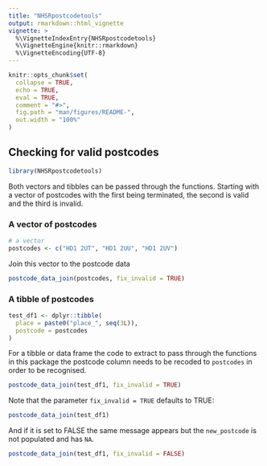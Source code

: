 ```yaml
---
title: "NHSRpostcodetools"
output: rmarkdown::html_vignette
vignette: >
  %\VignetteIndexEntry{NHSRpostcodetools}
  %\VignetteEngine{knitr::rmarkdown}
  %\VignetteEncoding{UTF-8}
---
```


```r
knitr::opts_chunk$set(
  collapse = TRUE,
  echo = TRUE,
  eval = TRUE,
  comment = "#>",
  fig.path = "man/figures/README-",
  out.width = "100%"
)
```

## Checking for valid postcodes

```r
library(NHSRpostcodetools)
```

Both vectors and tibbles can be passed through the functions.
Starting with a vector of postcodes with the first being terminated, the second
is valid and the third is invalid.

### A vector of postcodes

```r
# a vector
postcodes <- c("HD1 2UT", "HD1 2UU", "HD1 2UV")
```

Join this vector to the postcode data

```r
postcode_data_join(postcodes, fix_invalid = TRUE)
```

### A tibble of postcodes

```r
test_df1 <- dplyr::tibble(
  place = paste0("place_", seq(3L)),
  postcode = postcodes
)
```

For a tibble or data frame the code to extract to pass through the functions in
this package the postcode column needs to be recoded to `postcodes` in order
to be recognised.

```r
postcode_data_join(test_df1, fix_invalid = TRUE)
```

Note that the parameter `fix_invalid = TRUE` defaults to TRUE:

```r
postcode_data_join(test_df1)
```

And if it is set to FALSE the same message appears but the `new_postcode` is not
populated and has `NA`.

```r
postcode_data_join(test_df1, fix_invalid = FALSE)
```
